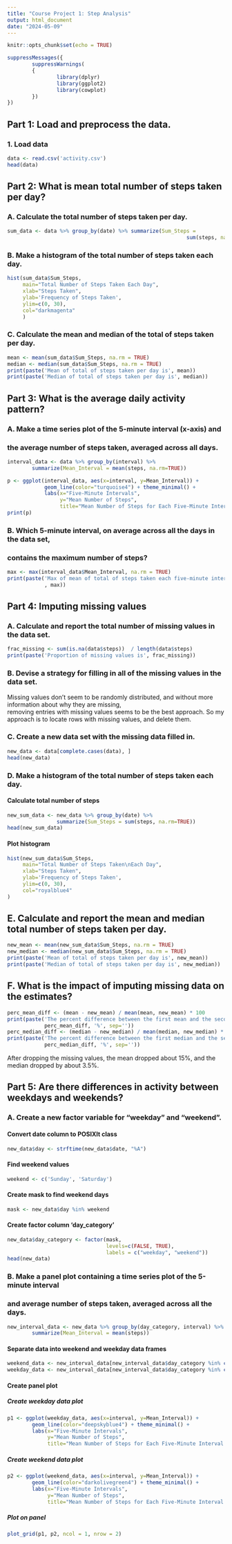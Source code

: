 ---
title: "Course Project 1: Step Analysis"
output: html_document
date: "2024-05-09"
---
```{r setup, include=FALSE}
knitr::opts_chunk$set(echo = TRUE)
```

```{r}
suppressMessages({
        suppressWarnings(
        {
                library(dplyr)
                library(ggplot2)
                library(cowplot)
        })
})
```

## Part 1: Load and preprocess the data. 

### 1. Load data
```{r}
data <- read.csv('activity.csv')
head(data)
```

## Part 2: What is mean total number of steps taken per day?

### A. Calculate the total number of steps taken per day.
```{r cars}
sum_data <- data %>% group_by(date) %>% summarize(Sum_Steps = 
                                                          sum(steps, na.rm=TRUE))
```

### B. Make a histogram of the total number of steps taken each day.
```{r}
hist(sum_data$Sum_Steps,
     main="Total Number of Steps Taken Each Day",
     xlab="Steps Taken",
     ylab='Frequency of Steps Taken',
     ylim=c(0, 30),
     col="darkmagenta"
     )
```

### C. Calculate the mean and median of the total of steps taken per day. 
```{r}
mean <- mean(sum_data$Sum_Steps, na.rm = TRUE)
median <- median(sum_data$Sum_Steps, na.rm = TRUE)
print(paste('Mean of total of steps taken per day is', mean))
print(paste('Median of total of steps taken per day is', median))
```

## Part 3: What is the average daily activity pattern?

### A. Make a time series plot of the 5-minute interval (x-axis) and <br> 
### the average number of steps taken, averaged across all days.
```{r}
interval_data <- data %>% group_by(interval) %>% 
        summarize(Mean_Interval = mean(steps, na.rm=TRUE))

p <- ggplot(interval_data, aes(x=interval, y=Mean_Interval)) + 
            geom_line(color="turquoise4") + theme_minimal() + 
            labs(x="Five-Minute Intervals", 
                 y="Mean Number of Steps", 
                 title="Mean Number of Steps for Each Five-Minute Interval") 
print(p)
```

### B. Which 5-minute interval, on average across all the days in the data set, <br> 
### contains the maximum number of steps?
```{r}
max <- max(interval_data$Mean_Interval, na.rm = TRUE)
print(paste('Max of mean of total of steps taken each five-minute interval is'
            , max))
```

## Part 4: Imputing missing values

### A. Calculate and report the total number of missing values in the data set.
```{r}
frac_missing <- sum(is.na(data$steps))  / length(data$steps)
print(paste('Proportion of missing values is', frac_missing))
```

### B. Devise a strategy for filling in all of the missing values in the data set.

Missing values don't seem to be randomly distributed,
and without more information about why they are missing, <br>
removing entries with missing values seems to be the best approach.
So my approach is to locate rows with missing values, and delete them. 

### C. Create a new data set with the missing data filled in.
```{r}
new_data <- data[complete.cases(data), ]
head(new_data)
```

### D. Make a histogram of the total number of steps taken each day.

#### Calculate total number of steps 
```{r}
new_sum_data <- new_data %>% group_by(date) %>% 
                summarize(Sum_Steps = sum(steps, na.rm=TRUE))
head(new_sum_data)
```

#### Plot histogram 
```{r}
hist(new_sum_data$Sum_Steps,
     main="Total Number of Steps Taken\nEach Day",
     xlab="Steps Taken",
     ylab='Frequency of Steps Taken',
     ylim=c(0, 30),
     col="royalblue4"
)
```

## E. Calculate and report the mean and median total number of steps taken per day.
```{r}
new_mean <- mean(new_sum_data$Sum_Steps, na.rm = TRUE)
new_median <- median(new_sum_data$Sum_Steps, na.rm = TRUE)
print(paste('Mean of total of steps taken per day is', new_mean))
print(paste('Median of total of steps taken per day is', new_median))
```

## F. What is the impact of imputing missing data on the estimates? 
```{r}
perc_mean_diff <- (mean - new_mean) / mean(mean, new_mean) * 100 
print(paste('The percent difference between the first mean and the second is ', 
            perc_mean_diff, '%', sep=''))
perc_median_diff <- (median - new_median) / mean(median, new_median) * 100 
print(paste('The percent difference between the first median and the second is ',
            perc_median_diff, '%', sep=''))

```

After dropping the missing values, the mean dropped about 15%,
and the median dropped by about 3.5%.

## Part 5: Are there differences in activity between weekdays and weekends?

### A. Create a new factor variable for “weekday” and “weekend”.

#### Convert date column to POSIXlt class 
```{r}
new_data$day <- strftime(new_data$date, "%A")
```

#### Find weekend values 
```{r}
weekend <- c('Sunday', 'Saturday')
```

#### Create mask to find weekend days 
```{r}
mask <- new_data$day %in% weekend
```

#### Create factor column 'day_category'
```{r}
new_data$day_category <- factor(mask, 
                                levels=c(FALSE, TRUE),
                                labels = c("weekday", "weekend"))
head(new_data)
```

### B. Make a panel plot containing a time series plot of the 5-minute interval <br> 
### and average number of steps taken, averaged across all the days. 
```{r}
new_interval_data <- new_data %>% group_by(day_category, interval) %>% 
        summarize(Mean_Interval = mean(steps))
```

#### Separate data into weekend and weekday data frames 
```{r}
weekend_data <- new_interval_data[new_interval_data$day_category %in% c('weekend'), ]
weekday_data <- new_interval_data[new_interval_data$day_category %in% c('weekday'), ]
```

#### Create panel plot

##### Create weekday data plot
```{r}
p1 <- ggplot(weekday_data, aes(x=interval, y=Mean_Interval)) + 
        geom_line(color="deepskyblue4") + theme_minimal() + 
        labs(x="Five-Minute Intervals", 
             y="Mean Number of Steps", 
             title="Mean Number of Steps for Each Five-Minute Interval on Weekdays") 
```

##### Create weekend data plot
```{r}
p2 <- ggplot(weekend_data, aes(x=interval, y=Mean_Interval)) + 
        geom_line(color="darkolivegreen4") + theme_minimal() + 
        labs(x="Five-Minute Intervals", 
             y="Mean Number of Steps", 
             title="Mean Number of Steps for Each Five-Minute Interval on Weekends") 
```

##### Plot on panel 
```{r}
plot_grid(p1, p2, ncol = 1, nrow = 2)
```

